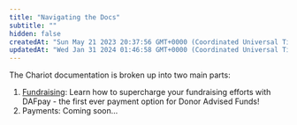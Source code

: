 ```yaml
---
title: "Navigating the Docs"
subtitle: ""
hidden: false
createdAt: "Sun May 21 2023 20:37:56 GMT+0000 (Coordinated Universal Time)"
updatedAt: "Wed Jan 31 2024 01:46:58 GMT+0000 (Coordinated Universal Time)"
---
```

The Chariot documentation is broken up into two main parts: 

1. [Fundraising](../fundraising): Learn how to supercharge your fundraising efforts with DAFpay - the first ever payment option for Donor Advised Funds!
2. Payments: Coming soon...
